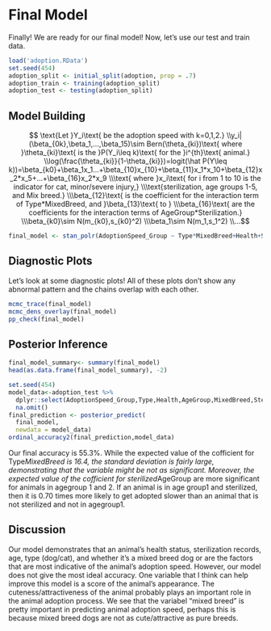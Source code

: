 # Final Model
Finally! We are ready for our final model! Now, let's use our test and train data. 
```r
load('adoption.RData')
set.seed(454)
adoption_split <- initial_split(adoption, prop = .7) 
adoption_train <- training(adoption_split)
adoption_test <- testing(adoption_split) 
```

## Model Building 
$$
\text{Let }Y_i\text{ be the adoption speed with k=0,1,2.}
\\y_i|(\beta_{0k},\beta_1,...,\beta_15)\sim Bern(\theta_{ki})\text{ where }\theta_{ki}\text{ is the }P(Y_i\leq k)\text{ for the }i^{th}\text{ animal.}
\\log(\frac{\theta_{ki}}{1-\theta_{ki}})=logit(\hat P(Y\leq k))=\beta_{k0}+\beta_1x_1...+\beta_{10}x_{10}+\beta_{11}x_1*x_10+\beta_{12}x_2*x_5+...+\beta_{16}x_2*x_9
\\\text{ where }x_i\text{ for i from 1 to 10 is the indicator for cat, minor/severe injury,}
\\\text{sterilization, age groups 1-5, and Mix breed.}
\\\beta_{12}\text{ is the coefficient for the interaction term of Type*MixedBreed, and }\beta_{13}\text{ to }
\\\beta_{16}\text{ are the coefficients for the interaction terms of AgeGroup*Sterilization.}
\\\beta_{k0}\sim N(m_{k0},s_{k0}^2)
\\\beta_1\sim N(m_1,s_1^2)
\\...$$

```r
final_model <- stan_polr(AdoptionSpeed_Group ~ Type*MixedBreed+Health+Sterilized*AgeGroup, data =adoption_train, prior=R2(0.5,what=NULL),iter=5000, seed = 454)
```


## Diagnostic Plots
Let's look at some diagnostic plots! All of these plots don't show any abnormal pattern and the chains overlap with each other. 

```r
mcmc_trace(final_model)
mcmc_dens_overlay(final_model)
pp_check(final_model)
```

## Posterior Inference
```r
final_model_summary<- summary(final_model)
head(as.data.frame(final_model_summary), -2)
```

```r
set.seed(454)
model_data<-adoption_test %>%
  dplyr::select(AdoptionSpeed_Group,Type,Health,AgeGroup,MixedBreed,Sterilized) %>%
  na.omit()
final_prediction <- posterior_predict(
  final_model,
  newdata = model_data)
ordinal_accuracy2(final_prediction,model_data)
```
Our final accuracy is 55.3%.
While the expected value of the cofficient for Type*MixedBreed is 16.4, the standard deviation is fairly large, demonstrating that the variable might be not as significant. 
Moreover, the expected value of the cofficient for sterilized*AgeGroup are more significant for animals in agegroup 1 and 2. If an animal is in age group1 and sterilized, then it is 0.70 times more likely to get adopted slower than an animal that is not sterilized and not in agegroup1. 

## Discussion
Our model demonstrates that an animal's health status, sterilization records, age, type (dog/cat), and whether it's a mixed breed dog or are the factors that are most indicative of the animal's adoption speed. However, our model does not give the most ideal accuracy. One variable that I think can help improve this model is a score of the animal's appearance. The cuteness/attractiveness of the animal probably plays an important role in the animal adoption process. We see that the variabel "mixed breed" is pretty important in predicting animal adoption speed, perhaps this is because mixed breed dogs are not as cute/attractive as pure breeds. 


